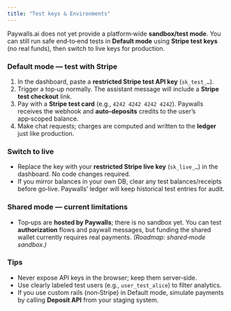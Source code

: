 ```yaml
---
title: "Test keys & Environments"
---
```


Paywalls.ai does not yet provide a platform‑wide **sandbox/test mode**. You can still run safe end‑to‑end tests in **Default mode** using **Stripe test keys** (no real funds), then switch to live keys for production.

### Default mode — test with Stripe

1. In the dashboard, paste a **restricted Stripe test API key** (`sk_test_…`).
2. Trigger a top‑up normally. The assistant message will include a **Stripe test checkout** link.
3. Pay with a **Stripe test card** (e.g., `4242 4242 4242 4242`). Paywalls receives the webhook and **auto‑deposits** credits to the user’s app‑scoped balance.
4. Make chat requests; charges are computed and written to the **ledger** just like production.

### Switch to live

- Replace the key with your **restricted Stripe live key** (`sk_live_…`) in the dashboard. No code changes required.
- If you mirror balances in your own DB, clear any test balances/receipts before go‑live. Paywalls’ ledger will keep historical test entries for audit.

### Shared mode — current limitations

- Top‑ups are **hosted by Paywalls**; there is no sandbox yet. You can test **authorization** flows and paywall messages, but funding the shared wallet currently requires real payments. _(Roadmap: shared‑mode sandbox.)_

### Tips

- Never expose API keys in the browser; keep them server‑side.
- Use clearly labeled test users (e.g., `user_test_alice`) to filter analytics.
- If you use custom rails (non‑Stripe) in Default mode, simulate payments by calling **Deposit API** from your staging system.
